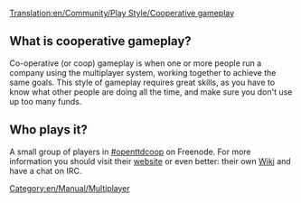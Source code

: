[[Translation:en/Community/Play Style/Cooperative gameplay]]
[[Category:en/Manual/Multiplayer]]

==What is cooperative gameplay?==
Co-operative (or coop) gameplay is when one or more people run a company using the multiplayer system, working together to achieve the same goals. This style of gameplay requires great skills, as you have to know what other people are doing all the time, and make sure you don't use up too many funds.

==Who plays it?==
A small group of players in [irc://irc.freenode.net#openttdcoop #openttdcoop] on Freenode. For more information you should visit their [http://electricpotential.net/openttdcoop/ website] or even better: their own [http://atlantis.beetjevreemd.nl:8080/wiki/index.php/Main_Page/ Wiki] and have a chat on IRC.